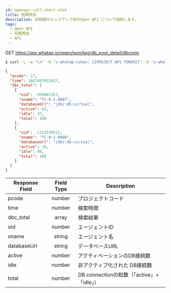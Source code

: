 ```yaml
---
id: openapi-call-short-stat
title: 短期照会
description: 短時間のルックアップ用のOpen API について説明します。
tags:
  - Open API
  - 短期照会
  - API
---
```


<span class='apitype'>GET</span> https://api.whatap.io/open/json/tag/db_pool_detail/dbconn

```bash title='command'
$ curl -L -w "\n" -H "x-whatap-token: {{PROJECT API TOKEN}}" -H "x-whatap-pcode: {{projectCode}}" "https://dev.whatap.io/open/api/json/tag/db_pool_detail/dbconn?etime=1667520000000"
```

```json title='response'
{
  "pcode": 17,
  "time": 1667467012037,
  "dbc_total": [
    {
      "oid": -959062357,
      "oname": "TC-0-1-8087",
      "databaseUrl": "jdbc:db:virtual",
      "active": 63,
      "idle": 37,
      "total": 100
    },
    {
      "oid": -1311576515,
      "oname": "TC-0-1-8086",
      "databaseUrl": "jdbc:db:virtual",
      "active": 10,
      "idle": 90,
      "total": 100
    }
  ]
}
```

| Response Field |      Field Type                 | Description                             |
| -------------- | :-----------------------------: | --------------------------------------- |
| pcode          | <span class='api'>number</span> | プロジェクトコード                               |
| time           | <span class='api'>number</span> | 検索時間                                    |
| dbc_total      |  <span class='api'>array</span> | 検索結果                                    |
| oid            | <span class='api'>number</span> | エージェントID                                |
| oname          | <span class='api'>string</span> | エージェント名                                 |
| databaseUrl    | <span class='api'>string</span> | データベースURL                               |
| active         | <span class='api'>number</span> | アクティベーションのDB接続数                         |
| idle           | <span class='api'>number</span> | 非アクティブ化された DB接続数                        |
| total          | <span class='api'>number</span> | DB connectionの総数（「active」+「idle」）       |
